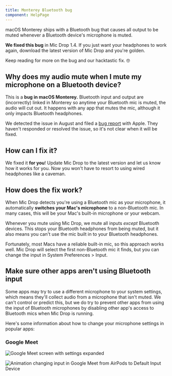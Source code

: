 ```yaml
---
title: Monterey Bluetooth bug
component: HelpPage
---
```



<Panel>

macOS Monterey ships with a Bluetooth bug that causes all output to be muted whenever a Bluetooth device's microphone is muted.

**We fixed this bug** in Mic Drop 1.4. If you just want your headphones to work again, <DownloadLink>download the latest version of Mic Drop</DownloadLink> and you're golden.

Keep reading for more on the bug and our hacktastic fix. 🤓

## Why does my audio mute when I mute my microphone on a Bluetooth device?

This is a **bug in macOS Monterey.** Bluetooth input and output are (incorrectly) linked in Monterey so anytime your Bluetooth mic is muted, the audio will cut out. It happens with any app that mutes the mic, although it only impacts Bluetooth headphones.

We detected the issue in August and filed a [bug report](https://twitter.com/octopusthink/status/1431689504126078977) with Apple. They haven't responded or resolved the issue, so it's not clear when it will be fixed.

## How can I fix it?

We fixed it **for you**! Update Mic Drop to the latest version and let us know how it works for you. Now you won't have to resort to using wired headphones like a caveman.

## How does the fix work?

When Mic Drop detects you're using a Bluetooth mic as your microphone, it automatically **switches your Mac's microphone** to a non-Bluetooth mic. In many cases, this will be your Mac's built-in microphone or your webcam.

Whenever you mute using Mic Drop, we mute all inputs _except_ Bluetooth devices. This stops your Bluetooth headphones from being muted, but it also means you can't use the mic built in to your Bluetooth headphones.

Fortunately, most Macs have a reliable built-in mic, so this approach works well. Mic Drop will select the first non-Bluetooth mic it finds, but you can change the input in System Preferences > Input.

<!--
When testing, we found this solution effective for most users, but if it doesn't work for you, you can disable this behaviour with this command in the Terminal app: `defaults write com.octopusthink.Mic-Drop useBluetoothWorkaround -bool false`.
-->

## Make sure other apps aren't using Bluetooth input

Some apps may try to use a different microphone to your system settings, which means they'll collect audio from a microphone that isn't muted. We can't control or predict this, but we do try to prevent other apps from using the input of Bluetooth microphones by disabling other app's access to Bluetooth mics when Mic Drop is running.

Here's some information about how to change your microphone settings in popular apps:

### Google Meet

![Google Meet screen with settings expanded](images/bluetooth-fix-meet-1.png)

![Animation changing input in Google Meet from AirPods to Default Input Device](images/bluetooth-fix-meet-2.png)

</Panel>
